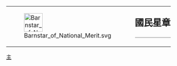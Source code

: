 {| style="border: 1px solid {{{border|gray}}}; background-color: {{{color|#fdffe7}}};"
|rowspan="2" valign="top" | [[File:Barnstar of National Merit.svg|50px]]
|rowspan="2" |
|style="font-size: x-large; padding: 0; vertical-align: bottom; height: 1.1em;" | '''國民星章'''
|-
|style="vertical-align: top; border-top: 1px solid gray;" | {{{1}}}
|}<noinclude>
[[Category:維基星章模板|主]]
</noinclude>